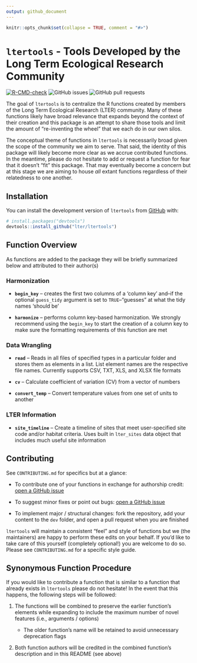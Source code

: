 ```yaml
---
output: github_document
---
```


<!-- README.md is generated from README.Rmd. Please edit that file -->

```r
knitr::opts_chunk$set(collapse = TRUE, comment = "#>")
```

# `ltertools` - Tools Developed by the Long Term Ecological Research Community

<!-- badges: start -->
[![R-CMD-check](https://github.com/lter/ltertools/actions/workflows/R-CMD-check.yaml/badge.svg)](https://github.com/lter/ltertools/actions/workflows/R-CMD-check.yaml)
![GitHub issues](https://img.shields.io/github/issues-raw/lter/ltertools)
![GitHub pull
requests](https://img.shields.io/github/issues-pr/lter/ltertools)
<!-- badges: end -->

The goal of `ltertools` is to centralize the R functions created by members of the Long Term Ecological Research (LTER) community. Many of these functions likely have broad relevance that expands beyond the context of their creation and this package is an attempt to share those tools and limit the amount of "re-inventing the wheel" that we each do in our own silos.

The conceptual theme of functions in `ltertools` is necessarily broad given the scope of the community we aim to serve. That said, the identity of this package will likely become more clear as we accrue contributed functions. In the meantime, please do not hesitate to add or request a function for fear that it doesn't "fit" this package. That may eventually become a concern but at this stage we are aiming to house _all_ extant functions regardless of their relatedness to one another.

## Installation

You can install the development version of `ltertools` from [GitHub](https://github.com/) with: 

``` r
# install.packages("devtools")
devtools::install_github("lter/ltertools")
```

## Function Overview

As functions are added to the package they will be briefly summarized below and attributed to their author(s)

### Harmonization

- **`begin_key`** -- creates the first two columns of a 'column key' and--if the optional `guess_tidy` argument is set to `TRUE`--"guesses" at what the tidy names 'should be'

- **`harmonize`** -- performs column key-based harmonization. We strongly recommend using the `begin_key` to start the creation of a column key to make sure the formatting requirements of this function are met

### Data Wrangling

- **`read`** -- Reads in all files of specified types in a particular folder and stores them as elements in a list. List element names are the respective file names. Currently supports CSV, TXT, XLS, and XLSX file formats

- **`cv`** -- Calculate coefficient of variation (CV) from a vector of numbers

- **`convert_temp`** -- Convert temperature values from one set of units to another

### LTER Information

- **`site_timeline`** -- Create a timeline of sites that meet user-specified site code and/or habitat criteria. Uses built in `lter_sites` data object that includes much useful site information

## Contributing

See `CONTRIBUTING.md` for specifics but at a glance:

 - To contribute one of your functions in exchange for authorship credit: [open a GitHub issue](https://github.com/lter/ltertools/issues)

 - To suggest minor fixes or point out bugs: [open a GitHub issue](https://github.com/lter/ltertools/issues)

 - To implement major / structural changes: fork the repository, add your content to the `dev` folder, and open a pull request when you are finished

`ltertools` will maintain a consistent "feel" and style of functions but we (the maintainers) are happy to perform these edits on your behalf. If you'd like to take care of this yourself (completely optional!) you are welcome to do so. Please see `CONTRIBUTING.md` for a specific style guide.

## Synonymous Function Procedure

If you would like to contribute a function that is similar to a function that already exists in `ltertools` please do not hesitate! In the event that this happens, the following steps will be followed:

1. The functions will be combined to preserve the earlier function's elements while expanding to include the maximum number of novel features (i.e., arguments / options)

    - The older function's name will be retained to avoid unnecessary deprecation flags

2. Both function authors will be credited in the combined function's description and in this README (see above)
